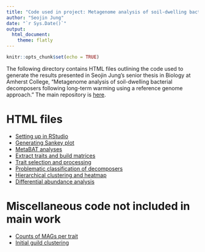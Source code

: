 ```yaml
---
title: "Code used in project: Metagenome analysis of soil-dwelling bacterial decomposers following long-term warming using a reference genome approach"
author: "Seojin Jung"
date: "`r Sys.Date()`"
output: 
  html_document:
    theme: flatly
---
```


```r
knitr::opts_chunk$set(echo = TRUE)
```

The following directory contains HTML files outlining the code used to generate the results presented in Seojin Jung's senior thesis in Biology at Amherst College, "Metagenome analysis of soil-dwelling bacterial decomposers following long-term warming using a reference genome approach." The main repository is [here](https://github.com/OurMicrobiome/seojin_thesis).

# HTML files
* [Setting up in RStudio](setup.html)
* [Generating Sankey plot](mag_taxonomy_sankey.html)
* [MetaBAT analyses](metabat_analyses.html)
* [Extract traits and build matrices](trait_matrices.html)
* [Trait selection and processing](trait_select.html)
* [Problematic classification of decomposers](decomposers.html)
* [Hierarchical clustering and heatmap](clustering_heatmap.html)
* [Differential abundance analysis]()

# Miscellaneous code not included in main work
* [Counts of MAGs per trait](mag_cts_per_trait.html)
* [Initial guild clustering](guilds.html)